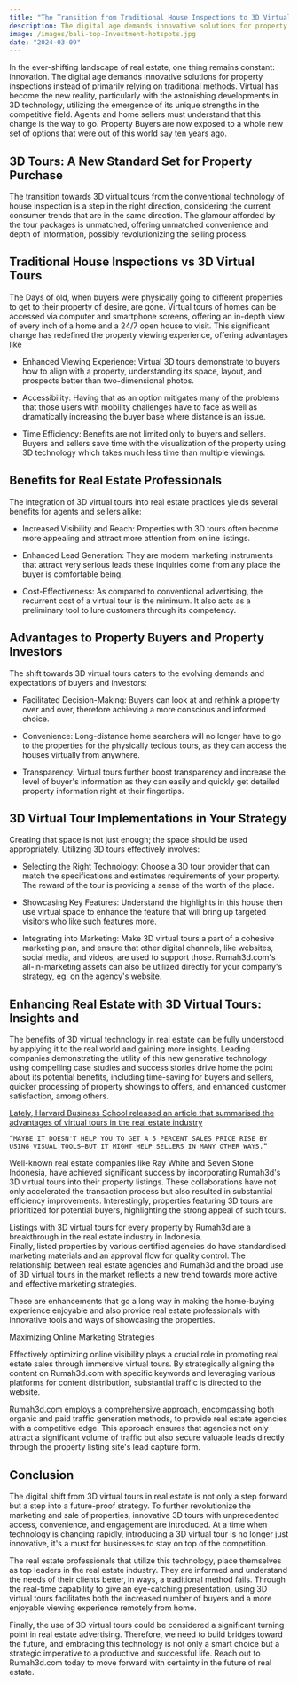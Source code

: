 ```yaml
---
title: "The Transition from Traditional House Inspections to 3D Virtual Tours in the Real Estate Industry"
description: The digital age demands innovative solutions for property inspections instead of primarily relying on traditional methods. Virtual has become the new reality, particularly with the astonishing developments in 3D technology, utilizing the emergence of its unique strengths in the competitive field. Agents and home sellers must understand that this change is the way to go. Property Buyers are now exposed to a whole new set of options that were out of this world say ten years ago.
image: /images/bali-top-Investment-hotspots.jpg
date: "2024-03-09"
---
```


In the ever-shifting landscape of real estate, one thing remains constant: innovation. The digital age demands innovative solutions for property inspections instead of primarily relying on traditional methods. Virtual has become the new reality, particularly with the astonishing developments in 3D technology, utilizing the emergence of its unique strengths in the competitive field. Agents and home sellers must understand that this change is the way to go. Property Buyers are now exposed to a whole new set of options that were out of this world say ten years ago.


## 3D Tours: A New Standard Set for Property Purchase

The transition towards 3D virtual tours from the conventional technology of house inspection is a step in the right direction, considering the current consumer trends that are in the same direction. The glamour afforded by the tour packages is unmatched, offering unmatched convenience and depth of information, possibly revolutionizing the selling process.


## Traditional House Inspections vs 3D Virtual Tours

The Days of old, when buyers were physically going to different properties to get to their property of desire, are gone. Virtual tours of homes can be accessed via computer and smartphone screens, offering an in-depth view of every inch of a home and a 24/7 open house to visit. This significant change has redefined the property viewing experience, offering advantages like

- Enhanced Viewing Experience: Virtual 3D tours demonstrate to buyers how to align with a property, understanding its space, layout, and prospects better than two-dimensional photos.

- Accessibility: Having that as an option mitigates many of the problems that those users with mobility challenges have to face as well as dramatically increasing the buyer base where distance is an issue.

- Time Efficiency: Benefits are not limited only to buyers and sellers. Buyers and sellers save time with the visualization of the property using 3D technology which takes much less time than multiple viewings.


## Benefits for Real Estate Professionals

The integration of 3D virtual tours into real estate practices yields several benefits for agents and sellers alike:

- Increased Visibility and Reach: Properties with 3D tours often become more appealing and attract more attention from online listings.

- Enhanced Lead Generation: They are modern marketing instruments that attract very serious leads these inquiries come from any place the buyer is comfortable being.

- Cost-Effectiveness: As compared to conventional advertising, the recurrent cost of a virtual tour is the minimum. It also acts as a preliminary tool to lure customers through its competency.


## Advantages to Property Buyers and Property Investors

The shift towards 3D virtual tours caters to the evolving demands and expectations of buyers and investors:

- Facilitated Decision-Making: Buyers can look at and rethink a property over and over, therefore achieving a more conscious and informed choice.

- Convenience: Long-distance home searchers will no longer have to go to the properties for the physically tedious tours, as they can access the houses virtually from anywhere.

- Transparency: Virtual tours further boost transparency and increase the level of buyer's information as they can easily and quickly get detailed property information right at their fingertips.


## 3D Virtual Tour Implementations in Your Strategy

Creating that space is not just enough; the space should be used appropriately. Utilizing 3D tours effectively involves:

- Selecting the Right Technology: Choose a 3D tour provider that can match the specifications and estimates requirements of your property. The reward of the tour is providing a sense of the worth of the place.

- Showcasing Key Features: Understand the highlights in this house then use virtual space to enhance the feature that will bring up targeted visitors who like such features more.

- Integrating into Marketing: Make 3D virtual tours a part of a cohesive marketing plan, and ensure that other digital channels, like websites, social media, and videos, are used to support those. Rumah3d.com's all-in-marketing assets can also be utilized directly for your company's strategy, eg. on the agency's website.


## Enhancing Real Estate with 3D Virtual Tours: Insights and

The benefits of 3D virtual technology in real estate can be fully understood by applying it to the real world and gaining more insights. Leading companies demonstrating the utility of this new generative technology using compelling case studies and success stories drive home the point about its potential benefits, including time-saving for buyers and sellers, quicker processing of property showings to offers, and enhanced customer satisfaction, among others.

[Lately, Harvard Business School released an article that summarised the advantages of virtual tours in the real estate industry](https://hbswk.hbs.edu/item/are-virtual-tours-still-worth-it-in-real-estate-evidence-from-75000-home-sales)

```
“MAYBE IT DOESN'T HELP YOU TO GET A 5 PERCENT SALES PRICE RISE BY USING VISUAL TOOLS—BUT IT MIGHT HELP SELLERS IN MANY OTHER WAYS.”
```

Well-known real estate companies like Ray White and Seven Stone Indonesia, have achieved significant success by incorporating Rumah3d's 3D virtual tours into their property listings. These collaborations have not only accelerated the transaction process but also resulted in substantial efficiency improvements. Interestingly, properties featuring 3D tours are prioritized for potential buyers, highlighting the strong appeal of such tours.

Listings with 3D virtual tours for every property by Rumah3d are a breakthrough in the real estate industry in Indonesia.\
Finally, listed properties by various certified agencies do have standardised marketing materials and an approval flow for quality control.
The relationship between real estate agencies and Rumah3d and the broad use of 3D virtual tours in the market reflects a new trend towards more active and effective marketing strategies.

These are enhancements that go a long way in making the home-buying experience enjoyable and also provide real estate professionals with innovative tools and ways of showcasing the properties.

Maximizing Online Marketing Strategies

Effectively optimizing online visibility plays a crucial role in promoting real estate sales through immersive virtual tours. By strategically aligning the content on Rumah3d.com with specific keywords and leveraging various platforms for content distribution, substantial traffic is directed to the website.

Rumah3d.com employs a comprehensive approach, encompassing both organic and paid traffic generation methods, to provide real estate agencies with a competitive edge. This approach ensures that agencies not only attract a significant volume of traffic but also secure valuable leads directly through the property listing site's lead capture form.


## Conclusion

The digital shift from 3D virtual tours in real estate is not only a step forward but a step into a future-proof strategy. To further revolutionize the marketing and sale of properties, innovative 3D tours with unprecedented access, convenience, and engagement are introduced. At a time when technology is changing rapidly, introducing a 3D virtual tour is no longer just innovative, it's a must for businesses to stay on top of the competition.

The real estate professionals that utilize this technology, place themselves as top leaders in the real estate industry. They are informed and understand the needs of their clients better, in ways, a traditional method fails. Through the real-time capability to give an eye-catching presentation, using 3D virtual tours facilitates both the increased number of buyers and a more enjoyable viewing experience remotely from home.

Finally, the use of 3D virtual tours could be considered a significant turning point in real estate advertising. Therefore, we need to build bridges toward the future, and embracing this technology is not only a smart choice but a strategic imperative to a productive and successful life. Reach out to Rumah3d.com today to move forward with certainty in the future of real estate.
